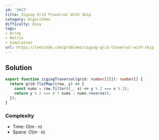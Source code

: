 ```yaml
---
id: '3417'
title: Zigzag Grid Traversal With Skip
category: Algorithms
difficulty: Easy
tags:
- Array
- Matrix
- Simulation
url: https://leetcode.com/problems/zigzag-grid-traversal-with-skip
---
```


## Solution

```typescript filename="solution.ts" copy
export function zigzagTraversal(grid: number[][]): number[] {
  return grid.flatMap((row, y) => {
    const nums = row.filter((_, x) => y % 2 === x % 2);
    return y % 2 === 0 ? nums : nums.reverse();
  });
}
```

### Complexity

- Time: $O(m \cdot n)$
- Space: $O(m \cdot n)$

